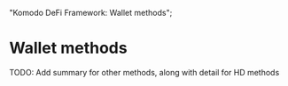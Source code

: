   "Komodo DeFi Framework: Wallet methods";

# Wallet methods

<TocForIndex />

<DevComment>
  TODO: Add summary for other methods, along with detail for HD methods
</DevComment>
